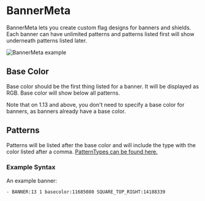 # BannerMeta
BannerMeta lets you create custom flag designs for banners and shields. Each banner can have unlimited patterns and patterns listed first will show underneath patterns listed later.

![BannerMeta example](https://user-images.githubusercontent.com/1917406/63939958-5f891000-ca60-11e9-8025-32808f018757.png)

## Base Color
Base color should be the first thing listed for a banner. It will be displayed as RGB. Base color will show below all patterns.

Note that on 1.13 and above, you don't need to specify a base color for banners, as banners already have a base color.

## Patterns
Patterns will be listed after the base color and will include the type with the color listed after a comma.
[PatternTypes can be found here.](https://hub.spigotmc.org/javadocs/spigot/org/bukkit/block/banner/PatternType.html)

### Example Syntax
An example banner:

`- BANNER:13 1 basecolor:11685080 SQUARE_TOP_RIGHT:14188339`
